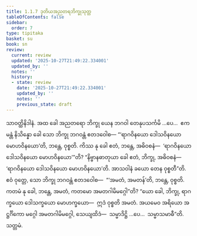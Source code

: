 ```yaml
---
title: 1.1.7 ဒုတိယအညတရဘိက္ခုသုတ္တ
tableOfContents: false
sidebar:
  order: 7
type: tipitaka
basket: su
book: sn
review:
  current: review
  updated: '2025-10-27T21:49:22.334001'
  updated_by: ''
  notes: ''
  history:
  - state: review
    date: '2025-10-27T21:49:22.334001'
    updated_by: ''
    notes: ''
    previous_state: draft
---
```



<ReviewStatus review={frontmatter.review} showDetails={true} />

<HypothesisAnnotation frontmatter={frontmatter} />

<DynamicBreadcrumb />

<Division number="7" book="sn" e="ch" v="18" p="280">

<Paragraph number="36" book="sn">
သာဝတ္ထိနိဒါနံ. အထ ခေါ အညတရော ဘိက္ခု ယေန ဘဂဝါ တေနုပသင်္ကမိ …ပေ…  ဧကမန္တံ နိသိန္နော ခေါ သော ဘိက္ခု ဘဂဝန္တံ ဧတဒဝေါစ—
</Paragraph>

<Paragraph number="37" book="sn">
“‘ရာဂဝိနယော ဒေါသဝိနယော မောဟဝိနယော’တိ, ဘန္တေ, ဝုစ္စတိ. ကိဿ နု ခေါ ဧတံ, ဘန္တေ, အဓိဝစနံ—  ‘ရာဂဝိနယော ဒေါသဝိနယော မောဟဝိနယော’”တိ? “နိဗ္ဗာနဓာတုယာ ခေါ ဧတံ, ဘိက္ခု, အဓိဝစနံ—  ‘ရာဂဝိနယော ဒေါသဝိနယော မောဟဝိနယော’တိ. အာသဝါနံ ခယော တေန ဝုစ္စတီ”တိ.
</Paragraph>

<Paragraph number="38" book="sn">
ဧဝံ ဝုတ္တေ, သော ဘိက္ခု ဘဂဝန္တံ ဧတဒဝေါစ—  “‘အမတံ, အမတန်’တိ, ဘန္တေ, ဝုစ္စတိ. ကတမံ နု ခေါ, ဘန္တေ, အမတံ, ကတမော အမတဂါမိမဂ္ဂေါ”တိ? “ယော ခေါ, ဘိက္ခု, ရာဂက္ခယော ဒေါသက္ခယော မောဟက္ခယော—  ဣဒံ ဝုစ္စတိ အမတံ. အယမေဝ အရိယော အဋ္ဌင်္ဂိကော မဂ္ဂေါ အမတဂါမိမဂ္ဂေါ, သေယျထိဒံ—  သမ္မာဒိဋ္ဌိ …ပေ…  သမ္မာသမာဓီ”တိ.

</Paragraph>
</Division>

<Paragraph number="39" type="center" book="sn">
သတ္တမံ.
</Paragraph>